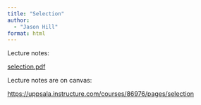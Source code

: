 ```yaml
---
title: "Selection"
author:
  - "Jason Hill"
format: html
---
```


Lecture notes:

[selection.pdf](selection.pdf)

Lecture notes are on canvas:

<https://uppsala.instructure.com/courses/86976/pages/selection>
